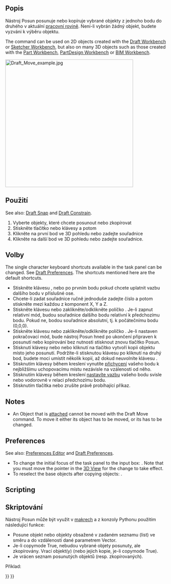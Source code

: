<languages/>

{{Docnav
|[[Draft_AnnotationStyleEditor|AnnotationStyleEditor]]
|[[Draft_Rotate|Rotate]]
|[[Draft_Workbench|Draft]]
|IconL=Draft_AnnotationStyleEditor.svg
|IconR=Draft_Rotate.svg
|IconC=Workbench_Draft.svg
}}

<div class="mw-translate-fuzzy">
{{GuiCommand/cs|Name=Draft_Move|Name/cs=Kreslení Posun|Workbenches=[[Draft_Workbench/cs|Kreslení]], [[Arch_Workbench/cs|Architektura]]|MenuLocation=Draft -> Move|Shortcut=M V}}
</div>

<span id="Description"></span>
==Popis==

<div class="mw-translate-fuzzy">
Nástroj Posun posunuje nebo kopíruje vybrané objekty z jednoho bodu do druhého v aktuální [[Draft SelectPlane/cs|pracovní rovině]]. Není-li vybrán žádný objekt, budete vyzváni k výběru objektu.
</div>

The command can be used on 2D objects created with the [[Draft_Workbench|Draft Workbench]] or [[Sketcher_Workbench|Sketcher Workbench]], but also on many 3D objects such as those created with the [[Part_Workbench|Part Workbench]], [[PartDesign_Workbench|PartDesign Workbench]] or [[BIM_Workbench|BIM Workbench]].

[[Image:Draft_Move_example.jpg|400px]]
{{Caption|Moving an object from one point to another}}

<span id="Usage"></span>
==Použití==

See also: [[Draft_Snap|Draft Snap]] and [[Draft_Constrain|Draft Constrain]].

<div class="mw-translate-fuzzy">
# Vyberte objekty, které chcete posunout nebo zkopírovat
# Stiskněte tlačítko {{KEY|[[Image:Draft Move.png|16px]] [[Draft Move/cs|Posun]]}} nebo klávesy {{KEY|M}} a potom {{KEY|V}}
# Klikněte na první bod ve 3D pohledu nebo zadejte souřadnice
# Klikněte na další bod ve 3D pohledu nebo zadejte souřadnice.
</div>

<span id="Options"></span>
==Volby==

The single character keyboard shortcuts available in the task panel can be changed. See [[Draft_Preferences|Draft Preferences]]. The shortcuts mentioned here are the default shortcuts.

<div class="mw-translate-fuzzy">
* Stiskněte klávesu {{KEY|X}}, {{KEY|Y}} nebo {{KEY|Z}} po prvním bodu pokud chcete uplatnit vazbu dalšího bodu v příslušné ose.
* Chcete-li zadat souřadnice ručně jednoduše zadejte číslo a potom stiskněte {{KEY|ENTER}} mezi každou z komponent X, Y a Z.
* Stiskněte klávesu {{KEY|R}} nebo zaklikněte/odklikněte políčko  {{KEY|'''Relativně'''}}. Je-li zapnut relativní mód, budou souřadnice dalšího bodu relativní k předchozímu bodu. Pokud ne, bodou souřadnice absolutní, tj. k počátečnímu bodu (0,0,0).
* Stiskněte klávesu {{KEY|T}} nebo zaklikněte/odklikněte políčko  {{KEY|'''Pokračovat'''}}. Je-li nastaven pokračovací mód, bude nástroj Posun hned po ukončení připraven k posunutí nebo kopírování bez nutnosti stisknout znovu tlačítko Posun.
* Stisknutí klávesy {{KEY|ALT}} nebo {{KEY|C}} nebo kliknutí na tlačítko {{KEY|'''Kopie'''}} vytvoří kopii objektu místo jeho posunutí. Podržíte-li stisknutou klávesu {{KEY|ALT}} po kliknutí na druhý bod, budete moci umístit několik kopií, až dokud neuvolníte klávesu {{KEY|ALT}}.
* Stisknutím klávesy {{KEY|CTRL}} během kreslení vynutíte [[Draft_Snap/cs|přichycení]] vašeho bodu k nejbližšímu uchopovacímu místu nezávisle na vzálenosti od něho.
* Stisknutím klávesy {{KEY|SHIFT}} během kreslení [[Draft_Constrain/cs|nastavíte vazbu]] vašeho bodu svisle nebo vodorovně v relaci předchozímu bodu.
* Stisknutím tlačítka {{KEY|ESC}} nebo {{KEY|'''Zrušit'''}} zrušíte právě probíhající příkaz.
</div>

==Notes==

* An Object that is [[Part_EditAttachment|attached]] cannot be moved with the Draft Move command. To move it either its {{PropertyData|Support}} object has to be moved, or its {{PropertyData|Attachment Offset}} has to be changed.

==Preferences==

See also: [[Preferences_Editor|Preferences Editor]] and [[Draft_Preferences|Draft Preferences]].

* To change the initial focus of the task panel to the {{MenuCommand|Length}} input box: {{MenuCommand|Edit → Preferences → Draft → General → Set focus on Length instead of X coordinate}}. Note that you must move the pointer in the [[3D_View|3D View]] for the change to take effect.
* To reselect the base objects after copying objects: {{MenuCommand|Edit → Preferences → Draft → General → Select base objects after copying}}.

==Scripting==

<div class="mw-translate-fuzzy">
==Skriptování==
</div>

<div class="mw-translate-fuzzy">
Nástroj Posun může být využit v [[macros/cs|makrech]] a z konzoly Pythonu použitím následující funkce:
</div>

{{Code|code=
moved_list = move(objectslist, vector, copy=False)
}}

<div class="mw-translate-fuzzy">
* Posune objekt nebo objekty obsažené v zadaném seznamu (list) ve směru a do vzdálenosti dané parametrem Vector. 
* Je-li copymode True, nebudou vybrané objety posunuty, ale zkopírovány. Vrací objekt(y) (nebo jejich kopie, je-li copymode True).
* Je vrácen seznam posunutých objektů (resp. zkopírovaných).
</div>

Příklad:

{{Code|code=
import FreeCAD as App
import Draft

doc = App.newDocument()

polygon1 = Draft.make_polygon(5, radius=1000)
polygon2 = Draft.make_polygon(3, radius=500)
polygon3 = Draft.make_polygon(6, radius=220)

Draft.move(polygon1, App.Vector(500, 500, 0))
Draft.move(polygon1, App.Vector(500, 500, 0))
Draft.move(polygon2, App.Vector(1000, -1000, 0))
Draft.move(polygon3, App.Vector(-500, -500, 0))

list1 = [polygon1, polygon2, polygon3]

vector = App.Vector(-2000, -2000, 0)
list2 = Draft.move(list1, vector, copy=True)
list3 = Draft.move(list1, -2*vector, copy=True)

doc.recompute()
}}


{{Docnav
|[[Draft_AnnotationStyleEditor|AnnotationStyleEditor]]
|[[Draft_Rotate|Rotate]]
|[[Draft_Workbench|Draft]]
|IconL=Draft_AnnotationStyleEditor.svg
|IconR=Draft_Rotate.svg
|IconC=Workbench_Draft.svg
}}

{{Draft Tools navi{{#translation:}}}}
{{Userdocnavi{{#translation:}}}}
